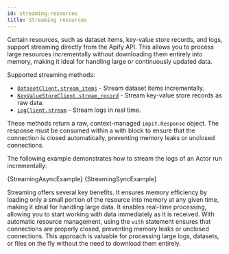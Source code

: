 ```yaml
---
id: streaming-resources
title: Streaming resources
---
```




Certain resources, such as dataset items, key-value store records, and logs, support streaming directly from the Apify API. This allows you to process large resources incrementally without downloading them entirely into memory, making it ideal for handling large or continuously updated data.

Supported streaming methods:

- [`DatasetClient.stream_items`](/reference/class/DatasetClient#stream_items) - Stream dataset items incrementally.
- [`KeyValueStoreClient.stream_record`](/reference/class/KeyValueStoreClient#stream_record) - Stream key-value store records as raw data.
- [`LogClient.stream`](/reference/class/LogClient#stream) - Stream logs in real time.

These methods return a raw, context-managed `impit.Response` object. The response must be consumed within a with block to ensure that the connection is closed automatically, preventing memory leaks or unclosed connections.

The following example demonstrates how to stream the logs of an Actor run incrementally:

<Tabs>
    <TabItem value="AsyncExample" label="Async client" default>
        <CodeBlock className="language-python">
            {StreamingAsyncExample}
        </CodeBlock>
    </TabItem>
    <TabItem value="SyncExample" label="Sync client">
        <CodeBlock className="language-python">
            {StreamingSyncExample}
        </CodeBlock>
    </TabItem>
</Tabs>

Streaming offers several key benefits. It ensures memory efficiency by loading only a small portion of the resource into memory at any given time, making it ideal for handling large data. It enables real-time processing, allowing you to start working with data immediately as it is received. With automatic resource management, using the `with` statement ensures that connections are properly closed, preventing memory leaks or unclosed connections. This approach is valuable for processing large logs, datasets, or files on the fly without the need to download them entirely.
